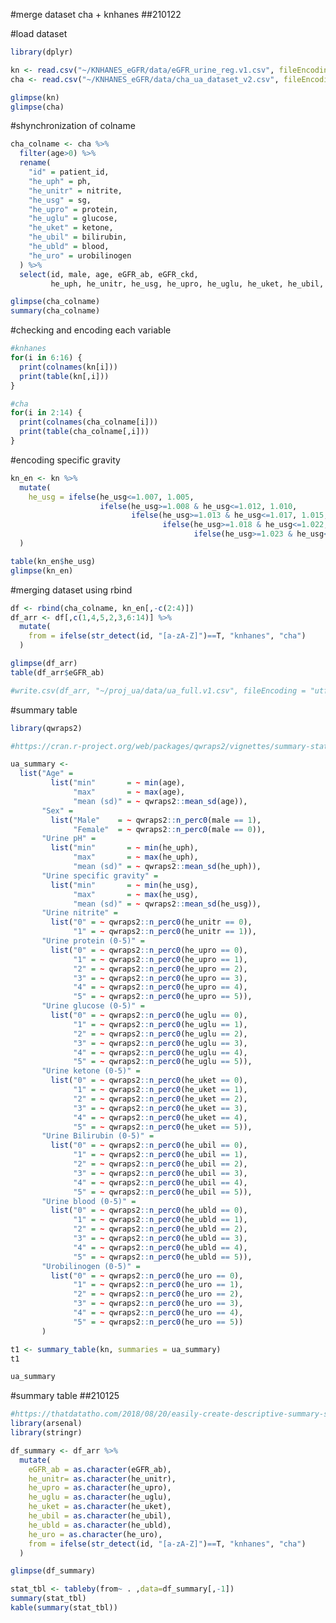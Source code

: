 #merge dataset cha + knhanes
##210122

#load dataset
```r
library(dplyr)

kn <- read.csv("~/KNHANES_eGFR/data/eGFR_urine_reg.v1.csv", fileEncoding = "utf-8")
cha <- read.csv("~/KNHANES_eGFR/data/cha_ua_dataset_v2.csv", fileEncoding = "utf-8")

glimpse(kn)
glimpse(cha)
```

#shynchronization of colname
```r
cha_colname <- cha %>%
  filter(age>0) %>%
  rename(
    "id" = patient_id,
    "he_uph" = ph,
    "he_unitr" = nitrite,
    "he_usg" = sg,
    "he_upro" = protein,
    "he_uglu" = glucose,
    "he_uket" = ketone,
    "he_ubil" = bilirubin,
    "he_ubld" = blood,
    "he_uro" = urobilinogen
  ) %>%
  select(id, male, age, eGFR_ab, eGFR_ckd, 
         he_uph, he_unitr, he_usg, he_upro, he_uglu, he_uket, he_ubil, he_ubld, he_uro) 

glimpse(cha_colname)
summary(cha_colname)
```

#checking and encoding each variable
```r
#knhanes
for(i in 6:16) {
  print(colnames(kn[i]))
  print(table(kn[,i]))
}
```

```r
#cha
for(i in 2:14) {
  print(colnames(cha_colname[i]))
  print(table(cha_colname[,i]))
}
```

#encoding specific gravity
```R
kn_en <- kn %>%
  mutate(
    he_usg = ifelse(he_usg<=1.007, 1.005, 
                    ifelse(he_usg>=1.008 & he_usg<=1.012, 1.010,
                           ifelse(he_usg>=1.013 & he_usg<=1.017, 1.015,
                                  ifelse(he_usg>=1.018 & he_usg<=1.022, 1.020,
                                         ifelse(he_usg>=1.023 & he_usg<=1.027, 1.025, 1.030)))))
  )

table(kn_en$he_usg)
glimpse(kn_en)
```

#merging dataset using rbind
```r
df <- rbind(cha_colname, kn_en[,-c(2:4)])
df_arr <- df[,c(1,4,5,2,3,6:14)] %>%
  mutate(
    from = ifelse(str_detect(id, "[a-zA-Z]")==T, "knhanes", "cha")
  )

glimpse(df_arr)
table(df_arr$eGFR_ab)

#write.csv(df_arr, "~/proj_ua/data/ua_full.v1.csv", fileEncoding = "utf-8", row.names = F)
```

#summary table
```r
library(qwraps2)

#https://cran.r-project.org/web/packages/qwraps2/vignettes/summary-statistics.html

ua_summary <- 
  list("Age" = 
         list("min"       = ~ min(age),
              "max"       = ~ max(age),
              "mean (sd)" = ~ qwraps2::mean_sd(age)),
       "Sex" =
         list("Male"    = ~ qwraps2::n_perc0(male == 1),
              "Female"  = ~ qwraps2::n_perc0(male == 0)),
       "Urine pH" =
         list("min"       = ~ min(he_uph),
              "max"       = ~ max(he_uph),
              "mean (sd)" = ~ qwraps2::mean_sd(he_uph)),
       "Urine specific gravity" =
         list("min"       = ~ min(he_usg),
              "max"       = ~ max(he_usg),
              "mean (sd)" = ~ qwraps2::mean_sd(he_usg)),
       "Urine nitrite" =
         list("0" = ~ qwraps2::n_perc0(he_unitr == 0),
              "1" = ~ qwraps2::n_perc0(he_unitr == 1)),
       "Urine protein (0-5)" =
         list("0" = ~ qwraps2::n_perc0(he_upro == 0),
              "1" = ~ qwraps2::n_perc0(he_upro == 1),
              "2" = ~ qwraps2::n_perc0(he_upro == 2),
              "3" = ~ qwraps2::n_perc0(he_upro == 3),
              "4" = ~ qwraps2::n_perc0(he_upro == 4),
              "5" = ~ qwraps2::n_perc0(he_upro == 5)),
       "Urine glucose (0-5)" =
         list("0" = ~ qwraps2::n_perc0(he_uglu == 0),
              "1" = ~ qwraps2::n_perc0(he_uglu == 1),
              "2" = ~ qwraps2::n_perc0(he_uglu == 2),
              "3" = ~ qwraps2::n_perc0(he_uglu == 3),
              "4" = ~ qwraps2::n_perc0(he_uglu == 4),
              "5" = ~ qwraps2::n_perc0(he_uglu == 5)),
       "Urine ketone (0-5)" =
         list("0" = ~ qwraps2::n_perc0(he_uket == 0),
              "1" = ~ qwraps2::n_perc0(he_uket == 1),
              "2" = ~ qwraps2::n_perc0(he_uket == 2),
              "3" = ~ qwraps2::n_perc0(he_uket == 3),
              "4" = ~ qwraps2::n_perc0(he_uket == 4),
              "5" = ~ qwraps2::n_perc0(he_uket == 5)),
       "Urine Bilirubin (0-5)" =
         list("0" = ~ qwraps2::n_perc0(he_ubil == 0),
              "1" = ~ qwraps2::n_perc0(he_ubil == 1),
              "2" = ~ qwraps2::n_perc0(he_ubil == 2),
              "3" = ~ qwraps2::n_perc0(he_ubil == 3),
              "4" = ~ qwraps2::n_perc0(he_ubil == 4),
              "5" = ~ qwraps2::n_perc0(he_ubil == 5)),
       "Urine blood (0-5)" =
         list("0" = ~ qwraps2::n_perc0(he_ubld == 0),
              "1" = ~ qwraps2::n_perc0(he_ubld == 1),
              "2" = ~ qwraps2::n_perc0(he_ubld == 2),
              "3" = ~ qwraps2::n_perc0(he_ubld == 3),
              "4" = ~ qwraps2::n_perc0(he_ubld == 4),
              "5" = ~ qwraps2::n_perc0(he_ubld == 5)),
       "Urobilinogen (0-5)" =
         list("0" = ~ qwraps2::n_perc0(he_uro == 0),
              "1" = ~ qwraps2::n_perc0(he_uro == 1),
              "2" = ~ qwraps2::n_perc0(he_uro == 2),
              "3" = ~ qwraps2::n_perc0(he_uro == 3),
              "4" = ~ qwraps2::n_perc0(he_uro == 4),
              "5" = ~ qwraps2::n_perc0(he_uro == 5))
       )

t1 <- summary_table(kn, summaries = ua_summary)
t1

ua_summary
```

#summary table
##210125
```r
#https://thatdatatho.com/2018/08/20/easily-create-descriptive-summary-statistic-tables-r-studio/
library(arsenal)
library(stringr)

df_summary <- df_arr %>%
  mutate(
    eGFR_ab = as.character(eGFR_ab),
    he_unitr= as.character(he_unitr),
    he_upro = as.character(he_upro),
    he_uglu = as.character(he_uglu),
    he_uket = as.character(he_uket),
    he_ubil = as.character(he_ubil),
    he_ubld = as.character(he_ubld),
    he_uro = as.character(he_uro),
    from = ifelse(str_detect(id, "[a-zA-Z]")==T, "knhanes", "cha")
  )

glimpse(df_summary)

stat_tbl <- tableby(from~ . ,data=df_summary[,-1])
summary(stat_tbl)
kable(summary(stat_tbl))
```
